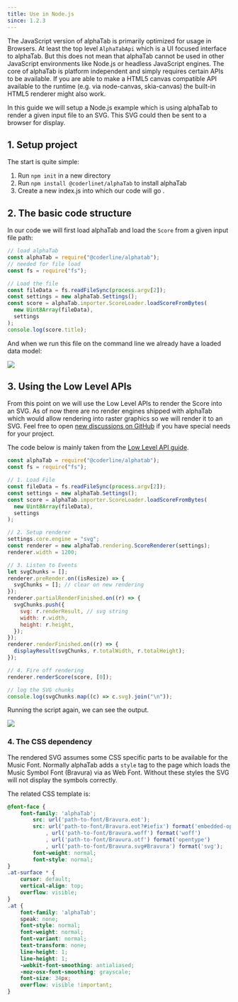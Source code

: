```yaml
---
title: Use in Node.js
since: 1.2.3
---
```


<SinceBadge since="1.2.3" />

The JavaScript version of alphaTab is primarily optimized for usage in Browsers. At least the top level `AlphaTabApi`
which is a UI focused interface to alphaTab. But this does not mean that alphaTab cannot be used in other
JavaScript environments like Node.js or headless JavaScript engines. The core of alphaTab is platform independent
and simply requires certain APIs to be available. If you are able to make a HTML5 canvas compatible API available
to the runtime (e.g. via node-canvas, skia-canvas) the built-in HTML5 renderer might also work. 

In this guide we will setup a Node.js example which is using alphaTab to render a given input file to an SVG.
This SVG could then be sent to a browser for display. 

## 1. Setup project

The start is quite simple:

1. Run `npm init` in a new directory 
2. Run `npm install @coderlinet/alphaTab` to install alphaTab
3. Create a new index.js into which our code will go .

## 2. The basic code structure

In our code we will first load alphaTab and load the `Score` from a given input file path: 

```js
// load alphaTab
const alphaTab = require("@coderline/alphatab");
// needed for file load
const fs = require("fs");

// Load the file
const fileData = fs.readFileSync(process.argv[2]);
const settings = new alphaTab.Settings();
const score = alphaTab.importer.ScoreLoader.loadScoreFromBytes(
  new Uint8Array(fileData),
  settings
);
console.log(score.title);
```

And when we run this file on the command line we already have a loaded data model: 

<img src="/img/guides/nodejs/load-file.png" />

## 3. Using the Low Level APIs
From this point on we will use the Low Level APIs to render the Score into an SVG. 
As of now there are no render engines shipped with alphaTab which would allow rendering into 
raster graphics so we will render it to an SVG. Feel free to open [new discussions on GitHub](https://github.com/CoderLine/alphaTab/discussions) if you have 
special needs for your project. 

The code below is mainly taken from the [Low Level API guide](/docs/guides/lowlevel-apis). 

```js
const alphaTab = require("@coderline/alphatab");
const fs = require("fs");

// 1. Load File
const fileData = fs.readFileSync(process.argv[2]);
const settings = new alphaTab.Settings();
const score = alphaTab.importer.ScoreLoader.loadScoreFromBytes(
  new Uint8Array(fileData),
  settings
);

// 2. Setup renderer
settings.core.engine = "svg";
const renderer = new alphaTab.rendering.ScoreRenderer(settings);
renderer.width = 1200;

// 3. Listen to Events
let svgChunks = [];
renderer.preRender.on((isResize) => {
  svgChunks = []; // clear on new rendering
});
renderer.partialRenderFinished.on((r) => {
  svgChunks.push({
    svg: r.renderResult, // svg string
    width: r.width,
    height: r.height,
  });
});
renderer.renderFinished.on((r) => {
  displayResult(svgChunks, r.totalWidth, r.totalHeight);
});

// 4. Fire off rendering
renderer.renderScore(score, [0]);

// log the SVG chunks
console.log(svgChunks.map((c) => c.svg).join("\n"));
```

Running the script again, we can see the output.

<img src="/img/guides/nodejs/svg.png" />


### 4. The CSS dependency
The rendered SVG assumes some CSS specific parts to be available for the Music Font. Normally alphaTab adds 
a `style` tag to the page which loads the Music Symbol Font (Bravura) via as Web Font. Without these 
styles the SVG will not display the symbols correctly.   

The related CSS template is: 

```css
@font-face {
    font-family: 'alphaTab';
        src: url('path-to-font/Bravura.eot');
        src: url('path-to-font/Bravura.eot?#iefix') format('embedded-opentype')
            , url('path-to-font/Bravura.woff') format('woff')
            , url('path-to-font/Bravura.otf') format('opentype')
            , url('path-to-font/Bravura.svg#Bravura') format('svg');
        font-weight: normal;
        font-style: normal;
}
.at-surface * {
    cursor: default;
    vertical-align: top;
    overflow: visible;
}
.at {
    font-family: 'alphaTab';
    speak: none;
    font-style: normal;
    font-weight: normal;
    font-variant: normal;
    text-transform: none;
    line-height: 1;
    line-height: 1;
    -webkit-font-smoothing: antialiased;
    -moz-osx-font-smoothing: grayscale;
    font-size: 34px;
    overflow: visible !important;
}
```
